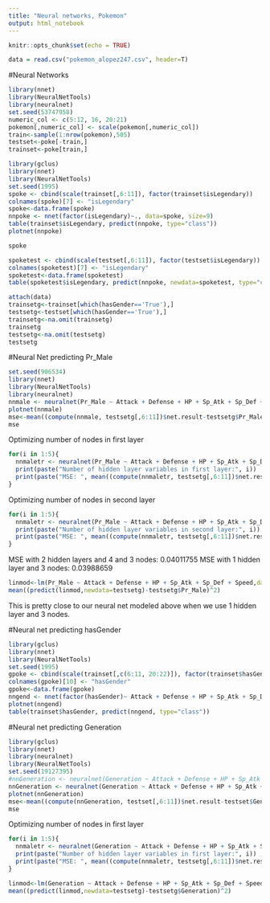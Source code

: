 ```yaml
---
title: "Neural networks, Pokemon"
output: html_notebook
---
```


```r
knitr::opts_chunk$set(echo = TRUE)
```

```r
data = read.csv("pokemon_alopez247.csv", header=T)
```

#Neural Networks
```r
library(nnet)
library(NeuralNetTools)
library(neuralnet)
set.seed(53747958)
numeric_col <- c(5:12, 16, 20:21)
pokemon[,numeric_col] <- scale(pokemon[,numeric_col])
train<-sample(1:nrow(pokemon),505)
testset<-poke[-train,]
trainset<-poke[train,]
```

```r
library(gclus)
library(nnet)
library(NeuralNetTools)
set.seed(1995)
spoke <- cbind(scale(trainset[,6:11]), factor(trainset$isLegendary))
colnames(spoke)[7] <- "isLegendary"
spoke<-data.frame(spoke)
nnpoke <- nnet(factor(isLegendary)~., data=spoke, size=9)
table(trainset$isLegendary, predict(nnpoke, type="class"))
plotnet(nnpoke)
```

```r
spoke
```

```r
spoketest <- cbind(scale(testset[,6:11]), factor(testset$isLegendary))
colnames(spoketest)[7] <- "isLegendary"
spoketest<-data.frame(spoketest)
table(spoketest$isLegendary, predict(nnpoke, newdata=spoketest, type="class"))
```

```r
attach(data)
trainsetg<-trainset[which(hasGender=='True'),]
testsetg<-testset[which(hasGender=='True'),]
trainsetg<-na.omit(trainsetg)
trainsetg
testsetg<-na.omit(testsetg)
testsetg
```

#Neural Net predicting Pr_Male
```r
set.seed(906534)
library(nnet)
library(NeuralNetTools)
library(neuralnet)
nnmale <- neuralnet(Pr_Male ~ Attack + Defense + HP + Sp_Atk + Sp_Def + Speed,data=trainsetg, hidden=3, threshold=0.01)
plotnet(nnmale)
mse<-mean((compute(nnmale, testsetg[,6:11])$net.result-testsetg$Pr_Male)^2)
mse
```

Optimizing number of nodes in first layer
```r
for(i in 1:5){
  nnmaletr <- neuralnet(Pr_Male ~ Attack + Defense + HP + Sp_Atk + Sp_Def + Speed,data=trainsetg, hidden=c(i,3), threshold=0.01)
  print(paste("Number of hidden layer variables in first layer:", i))
  print(paste("MSE: ", mean((compute(nnmaletr, testsetg[,6:11])$net.result-testsetg$Pr_Male)^2)))
}
```

Optimizing number of nodes in second layer
```r
for(i in 1:5){
  nnmaletr <- neuralnet(Pr_Male ~ Attack + Defense + HP + Sp_Atk + Sp_Def + Speed,data=trainsetg, hidden=c(4,i), threshold=0.01)
  print(paste("Number of hidden layer variables in second layer:", i))
  print(paste("MSE: ", mean((compute(nnmaletr, testsetg[,6:11])$net.result-testsetg$Pr_Male)^2)))
}
```
MSE with 2 hidden layers and 4 and 3 nodes: 0.04011755
MSE with 1 hidden layer and 3 nodes: 0.03988659

```r
linmod<-lm(Pr_Male ~ Attack + Defense + HP + Sp_Atk + Sp_Def + Speed,data=trainsetg)
mean((predict(linmod,newdata=testsetg)-testsetg$Pr_Male)^2)
```
This is pretty close to our neural net modeled above when we use 1 hidden layer and 3 nodes. 

#Neural net predicting hasGender
```r
library(gclus)
library(nnet)
library(NeuralNetTools)
set.seed(1995)
gpoke <- cbind(scale(trainset[,c(6:11, 20:22)]), factor(trainset$hasGender))
colnames(gpoke)[10] <- "hasGender"
gpoke<-data.frame(gpoke)
nngend <- nnet(factor(hasGender)~ Attack + Defense + HP + Sp_Atk + Sp_Def + Speed + Catch_Rate + Height_m + Weight_kg, data=gpoke, size=11)
plotnet(nngend)
table(trainset$hasGender, predict(nngend, type="class"))
```

#Neural net predicting Generation
```r
library(gclus)
library(nnet)
library(neuralnet)
library(NeuralNetTools)
set.seed(19127395)
#nnGeneration <- neuralnet(Generation ~ Attack + Defense + HP + Sp_Atk + Sp_Def + Speed + Pr_Male,data=trainsetg, hidden=5, threshold=0.01)
nnGeneration <- neuralnet(Generation ~ Attack + Defense + HP + Sp_Atk + Sp_Def + Speed,data=trainsetg, hidden=5, threshold=0.01)
plotnet(nnGeneration)
mse<-mean((compute(nnGeneration, testset[,6:11])$net.result-testset$Generation)^2)
mse
```

Optimizing number of nodes in first layer
```r
for(i in 1:5){
  nnmaletr <- neuralnet(Generation ~ Attack + Defense + HP + Sp_Atk + Sp_Def + Speed,data=trainsetg, hidden=3, threshold=0.01)
  print(paste("Number of hidden layer variables in first layer:", i))
  print(paste("MSE: ", mean((compute(nnmaletr, testsetg[,6:11])$net.result-testsetg$Pr_Male)^2)))
}
```

```r
linmod<-lm(Generation ~ Attack + Defense + HP + Sp_Atk + Sp_Def + Speed,data=trainsetg)
mean((predict(linmod,newdata=testsetg)-testsetg$Generation)^2)
```